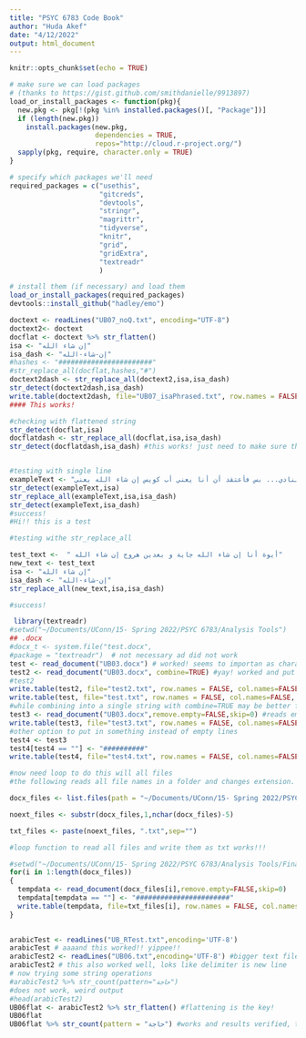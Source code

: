 ```yaml
---
title: "PSYC 6783 Code Book"
author: "Huda Akef"
date: "4/12/2022"
output: html_document
---
```


```r
knitr::opts_chunk$set(echo = TRUE)

```


```r

# make sure we can load packages 
# (thanks to https://gist.github.com/smithdanielle/9913897)
load_or_install_packages <- function(pkg){
  new.pkg <- pkg[!(pkg %in% installed.packages()[, "Package"])]
  if (length(new.pkg)) 
    install.packages(new.pkg, 
                     dependencies = TRUE,
                     repos="http://cloud.r-project.org/")
  sapply(pkg, require, character.only = TRUE)
}

```


```r
# specify which packages we'll need
required_packages = c("usethis",
                      "gitcreds",
                      "devtools",
                      "stringr",
                      "magrittr",
                      "tidyverse",
                      "knitr",
                      "grid",
                      "gridExtra",
                      "textreadr"
                      )

# install them (if necessary) and load them
load_or_install_packages(required_packages)
devtools::install_github("hadley/emo")
```

```r

doctext <- readLines("UB07_noQ.txt", encoding="UTF-8")
doctext2<- doctext
docflat <- doctext %>% str_flatten()
isa <- "إن شاء الله"
isa_dash <- "إن-شاء-الله"
#hashes <- "#######################"
#str_replace_all(docflat,hashes,"#")
doctext2dash <- str_replace_all(doctext2,isa,isa_dash) 
str_detect(doctext2dash,isa_dash)
write.table(doctext2dash, file="UB07_isaPhrased.txt", row.names = FALSE, col.names=FALSE, fileEncoding = "UTF-8", quote=FALSE)
#### This works!

#checking with flattened string
str_detect(docflat,isa)
docflatdash <- str_replace_all(docflat,isa,isa_dash)
str_detect(docflatdash,isa_dash) #this works! just need to make sure that str replace is assigned to new variable


#testing with single line
exampleText <- "سواء المدرسة بمصاريفها.. النادي... بس فأعتقد أن أنا يعني أب كويس إن شاء الله يعني"
str_detect(exampleText,isa)
str_replace_all(exampleText,isa,isa_dash)
str_detect(exampleText,isa_dash)
#success!
#Hi!! this is a test
```


```r
#testing withe str_replace_all

test_text <-  " أيوة أنا إن شاء الله جاية و بعدين هروح إن شاء الله"
new_text <- test_text
isa <- "إن شاء الله"
isa_dash <- "إن-شاء-الله"
str_replace_all(new_text,isa,isa_dash)

#success!
```


```r
 library(textreadr)
#setwd("~/Documents/UConn/15- Spring 2022/PSYC 6783/Analysis Tools")
## .docx
#docx_t <- system.file("test.docx",
#package = "textreadr")  # not necessary ad did not work
test <- read_document("UB03.docx") # worked! seems to importan as character vector separated by empty lines
test2 <- read_document("UB03.docx", combine=TRUE) #yay! worked and put it all in one string
#test2
write.table(test2, file="test2.txt", row.names = FALSE, col.names=FALSE, fileEncoding = "UTF-8", quote=FALSE)
write.table(test, file="test.txt", row.names = FALSE, col.names=FALSE, fileEncoding = "UTF-8", quote=FALSE)
#while combining into a single string with combine=TRUE may be better for some things, it will not include separate lines when writing into a text file, with the noncombined dataframe was exported into a text file maintaining line structure but no empty lines
test3 <- read_document("UB03.docx",remove.empty=FALSE,skip=0) #reads empty lines as empty rows
write.table(test3, file="test3.txt", row.names = FALSE, col.names=FALSE, fileEncoding = "UTF-8", quote=FALSE) #this works and includes empty lines
#other option to put in something instead of empty lines
test4 <- test3
test4[test4 == ""] <- "##########" 
write.table(test4, file="test4.txt", row.names = FALSE, col.names=FALSE, fileEncoding = "UTF-8", quote=FALSE) #perfect!

#now need loop to do this will all files
#the following reads all file names in a folder and changes extension. 

docx_files <- list.files(path = "~/Documents/UConn/15- Spring 2022/PSYC 6783/Analysis Tools/Final Complete Transcripts",pattern="*.docx")

noext_files <- substr(docx_files,1,nchar(docx_files)-5)

txt_files <- paste(noext_files, ".txt",sep="")

#loop function to read all files and write them as txt works!!!

#setwd("~/Documents/UConn/15- Spring 2022/PSYC 6783/Analysis Tools/Final Complete Transcripts")
for(i in 1:length(docx_files))
{
  tempdata <- read_document(docx_files[i],remove.empty=FALSE,skip=0) 
  tempdata[tempdata == ""] <- "#######################" 
  write.table(tempdata, file=txt_files[i], row.names = FALSE, col.names=FALSE, fileEncoding = "UTF-8", quote=FALSE) 
}
  
```


```r
arabicTest <- readLines("UB_RTest.txt",encoding='UTF-8')
arabicTest # aaaand this worked!! yippee!!
arabicTest2 <- readLines("UB06.txt",encoding='UTF-8') #bigger text file include some English words within Arabic text
arabicTest2 # this also worked well, loks like delimiter is new line
# now trying some string operations
#arabicTest2 %>% str_count(pattern="حاجة")
#does not work, weird output 
#head(arabicTest2)
UB06flat <- arabicTest2 %>% str_flatten() #flattening is the key!
UB06flat
UB06flat %>% str_count(pattern = "حاجة") #works and results verified, there are indeed 33 instances of حاجةin the file
```
